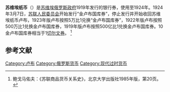 '''苏维埃纸币'''（{{lang-rus|совзнаки|p=sɐˈvznakʲɪ}}）是[[苏俄政府|苏维埃俄罗斯政府]]1919年发行的银行券，使用至1924年。1924年3月7日，[[苏联人民委员会|苏联人民委员会]]开始发行“金卢布国库券”，停止发行并开始收回苏维埃纸币卢布，1923年版卢布按照5万比1兑换“金卢布国库券”，1922年版卢布按照500万比1兑换金卢布国库券，1919年版卢布按照500亿比1兑换金卢布国库券。10金卢布国库券相当于1[[切尔文券|切尔文券]]。 <ref>鲍戈马佑夫：《苏联商品货币关系史》，北京大学出版社1985年版，第20页。</ref>

==参考文献==
<references/>
{{commonscat}}
[[Category:卢布|Category:卢布]]
[[Category:俄罗斯货币|Category:俄罗斯货币]]
[[Category:现代过时货币|Category:现代过时货币]]
{{money-stub}}